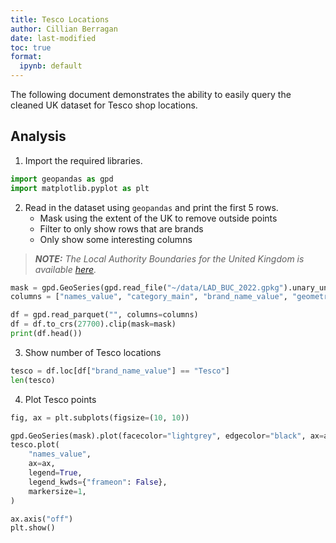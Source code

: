 ```yaml
---
title: Tesco Locations
author: Cillian Berragan
date: last-modified
toc: true
format: 
  ipynb: default
---
```


The following document demonstrates the ability to easily query the cleaned UK dataset for Tesco shop locations.

## Analysis

1. Import the required libraries.

```python
import geopandas as gpd
import matplotlib.pyplot as plt
```

2. Read in the dataset using `geopandas` and print the first 5 rows.
    - Mask using the extent of the UK to remove outside points
    - Filter to only show rows that are brands
    - Only show some interesting columns

> _**NOTE:** The Local Authority Boundaries for the United Kingdom is available [here](https://geoportal.statistics.gov.uk/datasets/ons::local-authority-districts-may-2023-boundaries-uk-buc/explore)._

```python
mask = gpd.GeoSeries(gpd.read_file("~/data/LAD_BUC_2022.gpkg").unary_union, crs=27700)
columns = ["names_value", "category_main", "brand_name_value", "geometry"]

df = gpd.read_parquet("", columns=columns)
df = df.to_crs(27700).clip(mask=mask)
print(df.head())
```

3. Show number of Tesco locations

```python
tesco = df.loc[df["brand_name_value"] == "Tesco"]
len(tesco)
```

4. Plot Tesco points

```python
fig, ax = plt.subplots(figsize=(10, 10))

gpd.GeoSeries(mask).plot(facecolor="lightgrey", edgecolor="black", ax=ax)
tesco.plot(
    "names_value",
    ax=ax,
    legend=True,
    legend_kwds={"frameon": False},
    markersize=1,
)

ax.axis("off")
plt.show()
```
